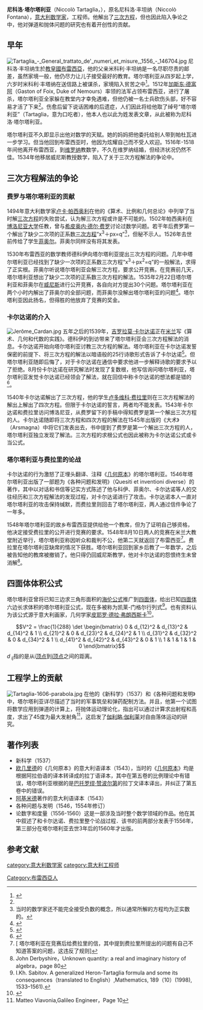 {{Infobox Biography
| subject_name = 尼科洛·塔爾塔利亞
| image_name = Niccolò Tartaglia.jpg
| image_size = 200px
| image_caption = 尼科洛·塔尔塔利亚
| date_of_birth = 1499年<ref name='book'>{{Cite book|title=《数学演义》|author=王树和|publisher=科学出版社|ISBN=9787030218377|pages=P82}}</ref>或1500年
| place_of_birth ={{flag|教皇國|old}}[[布雷西亞|布雷西亞]]
| date_of_death = 1557年12月13日<ref name='book' />
| place_of_death = {{flag|威尼斯共和國}}[[威尼斯|威尼斯]]
| occupation = [[意大利|意大利]][[数学家|数学家]]，工程师
}}

'''尼科洛·塔尔塔利亚'''（Niccolò Tartaglia，{{bd|1499年或1500年||1557年|12月13日|}}），原名尼科洛·丰坦纳（Niccolò Fontana），[[意大利|意大利]][[数学家|数学家]]，工程师。他解出了[[三次方程|三次方程]]，但也因此陷入争论之中，他对弹道和抛体问题的研究也有着开创性的贡献。

==早年==
[[File:Tartaglia_-_General_trattato_de'_numeri_et_misure,_1556_-_146704.jpg|thumb]]
尼科洛·丰坦纳生於[[教皇國|教皇國]][[布雷西亞|布雷西亞]]，他的父亲米科利·丰坦纳是一名尽职尽责的邮差，虽然家境一般，他仍尽力让儿子接受最好的教育。塔尔塔利亚从四岁起上学，六岁时米科利·丰塔纳在送信路上被谋杀，家境陷入贫苦之中<ref>{{Cite web |url=http://www-history.mcs.st-andrews.ac.uk/Biographies/Tartaglia.html |title=存档副本 |accessdate=2011-12-15 |archive-date=2012-01-12 |archive-url=https://web.archive.org/web/20120112090016/http://www-history.mcs.st-andrews.ac.uk/Biographies/Tartaglia.html |dead-url=no }}</ref>。1512年[[加斯东·德富阿|加斯东·德富阿]]（Gaston of Foix, Duke of Nemours）率领的法军占领布雷西亚，进行了屠杀，塔尔塔利亚全家躲在教堂内才幸免遇难，但他仍被一名士兵砍伤头部，好不容易才活了下来<ref name='book' />。伤愈后留下说话困难的后遗症，人们因此将给他取了绰号“塔尔塔利亚”（Tartaglia，意为口吃者），他本人也以此为姓发表文章，从此被称为尼科洛·塔尔塔利亚。

塔尔塔利亚不久即显示出他对数学的天赋。她的妈妈把他委托给别人带到帕杜瓦进一步学习。但当他回到布雷西亚时，他因为炫耀自己而不受人欢迎。1516年-1518年间他离开布雷西亚，到[[维罗纳|维罗纳]]教数学，不久在维罗纳结婚，但经济状况仍然不佳。1534年他移居威尼斯教授数学，陷入了关于三次方程解法的争论中。

==三次方程解法的争论==
===费罗与塔尔塔利亚的贡献===
1494年意大利数学家[[卢卡·帕西奥利|卢卡·帕西奥利]]在他的《算术、比例和几何总论》中列举了当时解[[三次方程|三次方程]]的失败尝试，认为解三次方程或许是不可能的。1502年帕西奥利在[[博洛尼亚大学|博洛尼亚大学]]任教，曾与[[希皮奥内·德尔·费罗|希皮奥内·德尔·费罗]]讨论过数学问题。若干年后费罗第一个解出了缺少二次项的正系数[[三次方程|三次方程]]“x<sup>3</sup>＋px=q”<ref>当时的数学家还不能完全接受负数的概念，所以通常所解的方程均为正实数的。</ref>，但秘不示人。1526年去世前传给了学生[[菲奥尔|菲奥尔]]。菲奥尔同样没有将其发表。

1530年布雷西亚的数学教师德科伊向塔尔塔利亚提出三次方程的问题。几年中塔尔塔利亚已经找到了缺少一次项的正系数三次方程“x<sup>3</sup>＋px<sup>2</sup>=q”的一般解法，求得了正实根。菲奥尔听说塔尔塔利亚会解三次方程，要求公开竞赛。在竞赛前几天，塔尔塔利亚想出了缺少二次项的正系数三次方程的解法。1535年2月22日塔尔塔利亚和菲奥尔在[[威尼斯|威尼斯]]进行公开竞赛，各自向对方提出30个问题。塔尔塔利亚在两个小时内解出了菲奥尔的全部问题，而菲奥尔没解出塔尔塔利亚的问题<ref>{{Cite web |url=http://www-history.mcs.st-andrews.ac.uk/HistTopics/Tartaglia_v_Cardan.html |title=塔尔塔利亚和德科伊的通信 |accessdate=2011-12-15 |archive-date=2011-11-17 |archive-url=https://web.archive.org/web/20111117061227/http://www-history.mcs.st-andrews.ac.uk/HistTopics/Tartaglia_v_Cardan.html |dead-url=no }}</ref>。塔尔塔利亚因此扬名，但得胜的他放弃了竞赛的奖金。

===卡尔达诺的介入===
[[File:Jerôme_Cardan.jpg|thumb]]
五年之后的1539年，[[吉罗拉莫·卡尔达诺|吉罗拉莫·卡尔达诺]]正在[[米兰|米兰]]写《算术、几何和代数的实践》。德科伊的到访带来了塔尔塔利亚会三次方程解法的消息。卡尔达诺开始向塔尔塔利亚讨教三次方程的解法。塔尔塔利亚在卡尔达诺发誓保密的前提下、将三次方程的解法以暗语般的25行诗歌形式告诉了卡尔达诺<ref>{{Cite web |url=http://www-history.mcs.st-andrews.ac.uk/HistTopics/Tartaglia_v_Cardan.html |title=塔尔塔利亚书中记载的卡尔达诺的发誓过程 |accessdate=2011-12-15 |archive-date=2011-11-17 |archive-url=https://web.archive.org/web/20111117061227/http://www-history.mcs.st-andrews.ac.uk/HistTopics/Tartaglia_v_Cardan.html |dead-url=no }}</ref>。但塔尔塔利亚随即后悔了，对于卡尔达诺在通信中要求他进一步解释诗歌的要求予以了拒绝。8月份卡尔达诺在研究解法时发现了复数根，他写信询问塔尔塔利亚，塔尔塔利亚发觉卡尔达诺已经领会了解法，就在回信中称卡尔达诺的想法都是错的<ref>{{Cite web |url=http://www-history.mcs.st-andrews.ac.uk/HistTopics/Tartaglia_v_Cardan.html |title=1539年8月塔尔塔利亚给卡尔达诺的信 |accessdate=2011-12-15 |archive-date=2011-11-17 |archive-url=https://web.archive.org/web/20111117061227/http://www-history.mcs.st-andrews.ac.uk/HistTopics/Tartaglia_v_Cardan.html |dead-url=no }}</ref>。

1540年卡尔达诺解出了三次方程，他的学生[[卢多维科·费拉里|卢多维科·费拉里]]则在三次方程解法的解出上解出了四次方程。但限于卡尔达诺的誓言，两者均不能发表。1543年卡尔达诺和费拉里访问博洛尼亚，从费罗留下的手稿中得知费罗是第一个解出三次方程的人。卡尔达诺随即将三次方程和四次方程的解法在1545年出版的《大术》（Arsmagna）中将它们发表出去，书中提到了费罗是第一个解出三次方程的人，塔尔塔利亚独立发现了解法。三次方程的求根公式也因此被称为卡尔达诺公式或卡当公式。

===塔尔塔利亚与费拉里的论战===
卡尔达诺的行为激怒了正埋头翻译、注释《[[几何原本|几何原本]]》的塔尔塔利亚。1546年塔尔塔利亚出版了一部题为《各种问题和发明》（Quesiti et inventioni diverse）的著作，其中以对话和书信等记实方式陈述了他与科伊、菲奥尔、卡尔达诺等人的交往经历和三次方程解法的发现过程，对卡尔达诺进行了攻击。卡尔达诺本人一直对塔尔塔利亚的攻击保持缄默，而费拉里则回击了塔尔塔利亚，两人通过信件争论了一年多。

1548年塔尔塔利亚的故乡布雷西亚提供给他一个教席，但为了证明自己够资格，他决定接受费拉里的公开进行竞赛的要求。1548年8月10日两人的竞赛在米兰大教堂附近举行，塔尔塔利亚称因听众和裁判不公，他第二天就返回了布雷西亚<ref>[{{Cite web |url=http://www-history.mcs.st-andrews.ac.uk/HistTopics/Tartaglia_v_Cardan.html |title=塔尔塔利亚在竞赛后给费拉里的信，其中提到费拉里所提出的问题{{里}}有自己不知道答案的问题，这违反了规则 |accessdate=2011-12-15 |archive-date=2011-11-17 |archive-url=https://web.archive.org/web/20111117061227/http://www-history.mcs.st-andrews.ac.uk/HistTopics/Tartaglia_v_Cardan.html |dead-url=no }} 塔尔塔利亚在竞赛后给费拉里的信，其中提到费拉里所提出的问题{{里}}有自己不知道答案的问题，这违反了规则]</ref>。费拉里在塔尔塔利亚缺席的情况下获胜。塔尔塔利亚回到家乡后教了一年数学，之后被告知他的教席被撤销了。他只得仍回威尼斯教学，他对卡尔达诺的怨恨终生未曾消解<ref>John Derbyshire，Unknown quantity: a real and imaginary history of algebra，page 80</ref>。

==四面体体积公式==
塔尔塔利亚曾将已知三边求三角形面积的[[海伦公式|海伦公式]]推广到[[四面体|四面体]]，给出已知[[四面体|四面体]]六边长求体积的塔尔塔利亚公式，现在多被称为凯莱-门格尔行列式<ref>I.Kh. Sabitov. A generalized Heron-Tartaglia formula and some its consequences（translated to English）,Mathematics, 189（10）(1998), 1533–1561).</ref>。也有资料认为该公式源于意大利画家，几何学家[[皮耶罗·德拉·弗朗切斯卡|皮耶罗·德拉·弗朗西斯卡]]<ref>{{Cite web |url=http://www.mathpages.com/home/kmath424/kmath424.htm |title=存档副本 |accessdate=2011-12-16 |archive-date=2011-10-15 |archive-url=https://web.archive.org/web/20111015130755/http://mathpages.com/home/kmath424/kmath424.htm |dead-url=no }}</ref>。
:<math> V^2 = \frac{1}{288} \det \begin{bmatrix} 
  0 & d_{12}^2 & d_{13}^2 & d_{14}^2 & 1 \\
d_{21}^2 & 0   & d_{23}^2 & d_{24}^2 & 1 \\
d_{31}^2 & d_{32}^2 & 0   & d_{34}^2 & 1 \\
d_{41}^2 & d_{42}^2 & d_{43}^2 &   0 & 1 \\
  1 &   1 &   1 &   1 & 0
\end{bmatrix} </math>
''d''<sub> ''ij''</sub>指的是从i[[頂點_(幾何)|顶点]]到j[[頂點_(幾何)|顶点]]之间的距离。

==工程学上的贡献==
[[File:Tartaglia-1606-parabola.jpg|thumb]]
在他的《新科学》（1537）和《各种问题和发明》中，塔尔塔利亚详尽描述了当时的军事筑垒和弹药配制方法。并且，他第一个试图将数学应用到弹道的计算上，将抛体运动理论化，指出可以通过计算求出射程和高度，求出了45度为最大发射角<ref>Matteo Viavonia,Galileo Engineer，Page 10</ref>，这启发了[[伽利略·伽利莱|伽利略·伽利莱]]对自由落体运动的研究。

==著作列表==
*新科学（1537）
*[[欧几里德|欧几里德]]的《几何原本》的意大利语译本（1543），当时的《[[几何原本|几何原本]]》均是根据阿拉伯语的译本转译成的拉丁语译本，其中在第五卷的比例理论中有错误，塔尔塔利亚根据的是[[巴托罗缪·赞波尔第|巴托罗缪·赞波尔第]]的拉丁文译本译出，并纠正了第五卷中的错误。
*[[阿基米德|阿基米德]]著作的意大利语译本（1543）
*各种问题与发明（1546，1554年修订）
*论数字和度量（1556-1560）这是一部涉及当时整个数学领域的作品。他在其中叙述了和卡尔达诺、费拉里整个论战过程．该书的前两部分发表于1556年，第三部分在塔尔塔利亚去世3年后的1560年才出版。

==参考文献==
{{reflist}}

{{Authority control}}
{{DEFAULTSORT:tartaglia}}
[[Category:布雷西亞人|Category:布雷西亞人]]
[[category:意大利数学家|category:意大利数学家]]
[[category:意大利工程师|category:意大利工程师]]